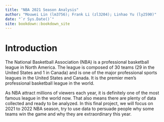 ```yaml
--- 
title: "NBA 2021 Season Analysis"
author: "Mouwei Lin (lm3756); Frank Li (zl3204); Linhao Yu (ly2590)"
date: "`r Sys.Date()`"
site: bookdown::bookdown_site
---
```


# Introduction
The National Basketball Association (NBA) is a professional basketball league in North America. The league is composed of 30 teams (29 in the United States and 1 in Canada) and is one of the major professional sports leagues in the United States and Canada. It is the premier men's professional basketball league in the world.

As NBA attract millions of viewers each year, it is definitely one of the most famous league in the world now. That also means there are plenty of data collected and ready to be analyzed. In this final project, we will focus on 2021 to 2022 NBA season, try to use data to persuade people why some teams win the game and why they are extraordinary this year.



